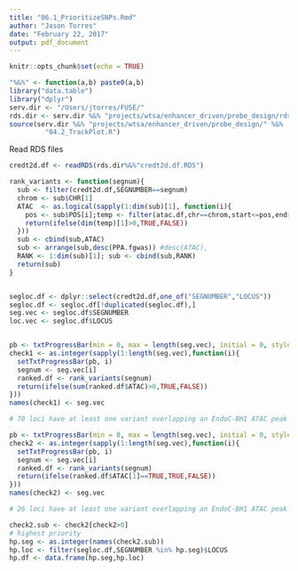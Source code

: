 ```yaml
---
title: "06.1_PrioritizeSNPs.Rmd"
author: "Jason Torres"
date: "February 22, 2017"
output: pdf_document
---
```


```r
knitr::opts_chunk$set(echo = TRUE)
```


```r

"%&%" <- function(a,b) paste0(a,b) 
library("data.table")
library("dplyr")
serv.dir <- "/Users/jtorres/FUSE/"
rds.dir <- serv.dir %&% "projects/wtsa/enhancer_driven/probe_design/rds/"
source(serv.dir %&% "projects/wtsa/enhancer_driven/probe_design/" %&%
         "04.2_TrackPlot.R")

```

Read RDS files

```r

credt2d.df <- readRDS(rds.dir%&%"credt2d.df.RDS")

```


```r

rank_variants <- function(segnum){
  sub <- filter(credt2d.df,SEGNUMBER==segnum)
  chrom <- sub$CHR[1]
  ATAC  <- as.logical(sapply(1:dim(sub)[1], function(i){
    pos <- sub$POS[i];temp <- filter(atac.df,chr==chrom,start<=pos,end>=pos)
    return(ifelse(dim(temp)[1]>0,TRUE,FALSE))
  }))
  sub <- cbind(sub,ATAC)
  sub <- arrange(sub,desc(PPA.fgwas)) #desc(ATAC),
  RANK <- 1:dim(sub)[1]; sub <- cbind(sub,RANK)
  return(sub) 
}


segloc.df <- dplyr::select(credt2d.df,one_of("SEGNUMBER","LOCUS"))
segloc.df <- segloc.df[!duplicated(segloc.df),]
seg.vec <- segloc.df$SEGNUMBER
loc.vec <- segloc.df$LOCUS  


pb <- txtProgressBar(min = 0, max = length(seg.vec), initial = 0, style = 3)
check1 <- as.integer(sapply(1:length(seg.vec),function(i){
  setTxtProgressBar(pb, i) 
  segnum <- seg.vec[i]
  ranked.df <- rank_variants(segnum)
  return(ifelse(sum(ranked.df$ATAC)>0,TRUE,FALSE))
}))
names(check1) <- seg.vec

# 70 loci have at least one variant overlapping an EndoC-BH1 ATAC peak 

pb <- txtProgressBar(min = 0, max = length(seg.vec), initial = 0, style = 3)
check2 <- as.integer(sapply(1:length(seg.vec),function(i){
  setTxtProgressBar(pb, i) 
  segnum <- seg.vec[i]
  ranked.df <- rank_variants(segnum)
  return(ifelse(ranked.df$ATAC[1]==TRUE,TRUE,FALSE))
}))
names(check2) <- seg.vec

# 26 loci have at least one variant overlapping an EndoC-BH1 ATAC peak 

check2.sub <- check2[check2>0]
# highest priority 
hp.seg <- as.integer(names(check2.sub))
hp.loc <- filter(segloc.df,SEGNUMBER %in% hp.seg)$LOCUS
hp.df <- data.frame(hp.seg,hp.loc)

```


